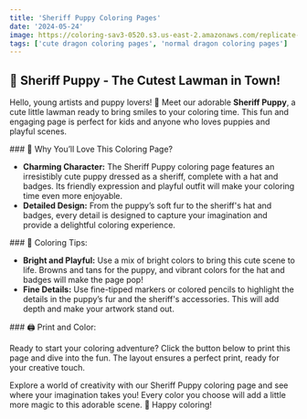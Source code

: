 ```yaml
---
title: 'Sheriff Puppy Coloring Pages'
date: '2024-05-24'
image: https://coloring-sav3-0520.s3.us-east-2.amazonaws.com/replicate-prediction-svtqjtd4dxrgm0cfn3s9efk920.png
tags: ['cute dragon coloring pages', 'normal dragon coloring pages']
---
```


## 🐶 Sheriff Puppy - The Cutest Lawman in Town!

Hello, young artists and puppy lovers! 🎨 Meet our adorable **Sheriff Puppy**, 
a cute little lawman ready to bring smiles to your coloring time. This fun and engaging page is perfect for kids 
and anyone who loves puppies and playful scenes.

<div style={{ marginTop: '20px' }}></div>
### 🌟 Why You’ll Love This Coloring Page?

- **Charming Character:** The Sheriff Puppy coloring page features an irresistibly cute puppy dressed as a sheriff, complete with a hat and badges. Its friendly expression and playful outfit will make your coloring time even more enjoyable.
- **Detailed Design:** From the puppy’s soft fur to the sheriff's hat and badges, every detail is designed to capture your imagination and provide a delightful coloring experience.

<div style={{ marginTop: '20px' }}></div>
### 🎨 Coloring Tips:

- **Bright and Playful:** Use a mix of bright colors to bring this cute scene to life. Browns and tans for the puppy, and vibrant colors for the hat and badges will make the page pop!
- **Fine Details:** Use fine-tipped markers or colored pencils to highlight the details in the puppy’s fur and the sheriff's accessories. This will add depth and make your artwork stand out.

<div style={{ marginTop: '20px' }}></div>
### 🖨️ Print and Color:

Ready to start your coloring adventure? Click the button below to print this page and dive into the fun. The layout ensures a perfect print, ready for your creative touch.


Explore a world of creativity with our Sheriff Puppy coloring page and see where your imagination takes you! Every color you choose will add a little more magic to this adorable scene. 🌈 Happy coloring!

